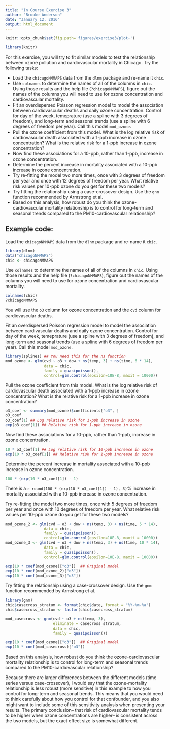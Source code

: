 ```yaml
---
title: "In Course Exercise 3"
author: "Brooke Anderson"
date: "January 12, 2016"
output: html_document
---
```


```r
knitr::opts_chunk$set(fig.path='figures/exercise3/plot-')
```

```r
library(knitr)
```

For this exercise, you will try to fit similar models to test the relationship between ozone pollution and cardiovascular mortality in Chicago. Try the following tasks: 

- Load the `chicagoNMMAPS` data from the `dlnm` package and re-name it `chic`.
- Use `colnames` to determine the names of all of the columns in `chic`. Using those results and the help file (`?chicagoNMMAPS`), figure out the names of the columns you will need to use for ozone concentration and cardiovascular mortality.
- Fit an overdispersed Poisson regression model to model the association between cardiovascular deaths and daily ozone concentration. Control for day of the week, temeprature (use a spline with 3 degrees of freedom), and long-term and seasonal trends (use a spline with 6 degrees of freedom per year). Call this model `mod_ozone`. 
- Pull the ozone coefficient from this model. What is the log relative risk of cardiovascular death associated with a 1-ppb increase in ozone concentration? What is the relative risk for a 1-ppb increase in ozone concentration?
- Now find these associations for a 10-ppb, rather than 1-ppb, increase in ozone concentration.
- Determine the percent increase in mortality associated with a 10-ppb increase in ozone concentration.
- Try re-fitting the model two more times, once with 3 degrees of freedom per year and once with 12 degrees of freedom per year. What relative risk values per 10-ppb ozone do you get for these two models?
- Try fitting the relationship using a case-crossover design. Use the `gnm` function recommended by Armstrong et al. 
- Based on this analysis, how robust do you think the ozone-cardiovascular mortality relationship is to control for long-term and seasonal trends compared to the PM10-cardiovascular relationship?

## Example code:

Load the `chicagoNMMAPS` data from the `dlnm` package and re-name it `chic`.

```r
library(dlnm)
data("chicagoNMMAPS")
chic <- chicagoNMMAPS
```

Use `colnames` to determine the names of all of the columns in `chic`. Using those results and the help file (`?chicagoNMMAPS`), figure out the names of the columns you will need to use for ozone concentration and cardiovascular mortality.

```r
colnames(chic)
?chicagoNMMAPS
```

You will use the `o3` column for ozone concentration and the `cvd` column for cardiovascular deaths.

Fit an overdispersed Poisson regression model to model the association between cardivascular deaths and daily ozone concentration. Control for day of the week, temeprature (use a spline with 3 degrees of freedom), and long-term and seasonal trends (use a spline with 6 degrees of freedom per year). Call this model `mod_ozone`.

```r
library(splines) ## You need this for the ns function
mod_ozone <- glm(cvd ~ o3 + dow + ns(temp, 3) + ns(time, 6 * 14),
                 data = chic,
                 family = quasipoisson(),
                 control=glm.control(epsilon=10E-8, maxit = 10000))
```

Pull the ozone coefficient from this model. What is the log relative risk of cardiovascular death associated with a 1-ppb increase in ozone concentration? What is the relative risk for a 1-ppb increase in ozone concentration?

```r
o3_coef <- summary(mod_ozone)$coefficients["o3", ]
o3_coef
o3_coef[1] ## Log relative risk for 1-ppb increase in ozone
exp(o3_coef[1]) ## Relative risk for 1-ppb increase in ozone
```

Now find these associations for a 10-ppb, rather than 1-ppb, increase in ozone concentration.

```r
10 * o3_coef[1] ## Log relative risk for 10-ppb increase in ozone
exp(10 * o3_coef[1]) ## Relative risk for 1-ppb increase in ozone
```

Determine the percent increase in mortality associated with a 10-ppb increase in ozone concentration.

```r
100 * (exp(10 * o3_coef[1]) - 1)
```

There is a `r round(100 * (exp(10 * o3_coef[1]) - 1), 3)`% increase in mortality associated with a 10-ppb increase in ozone concentration.

Try re-fitting the model two more times, once with 5 degrees of freedom per year and once with 10 degrees of freedom per year. What relative risk values per 10-ppb ozone do you get for these two models?

```r
mod_ozone_2 <- glm(cvd ~ o3 + dow + ns(temp, 3) + ns(time, 5 * 14),
                 data = chic,
                 family = quasipoisson(),
                 control=glm.control(epsilon=10E-8, maxit = 10000))
mod_ozone_3 <- glm(cvd ~ o3 + dow + ns(temp, 3) + ns(time, 10 * 14),
                 data = chic,
                 family = quasipoisson(),
                 control=glm.control(epsilon=10E-8, maxit = 10000))

exp(10 * coef(mod_ozone)["o3"])  ## Original model
exp(10 * coef(mod_ozone_2)["o3"])
exp(10 * coef(mod_ozone_3)["o3"])
```

Try fitting the relationship using a case-crossover design. Use the `gnm` function recommended by Armstrong et al. 

```r
library(gnm)
chic$casecross_stratum <- format(chic$date, format = "%Y-%m-%a")
chic$casecross_stratum <- factor(chic$casecross_stratum)

mod_casecross <- gnm(cvd ~ o3 + ns(temp, 3),
                     eliminate = casecross_stratum,
                     data = chic,
                     family = quasipoisson())

exp(10 * coef(mod_ozone)["o3"])  ## Original model
exp(10 * coef(mod_casecross)["o3"])
```

Based on this analysis, how robust do you think the ozone-cardiovascular mortality relationship is to control for long-term and seasonal trends compared to the PM10-cardiovascular relationship?

Because there are larger differences between the different models (time series versus case-crossover), I would say that the ozone-mortality relationship is less robust (more sensitive) in this example to how you control for long-term and seasonal trends. This means that you would need to think carefully about how you control for that confounder, and you also might want to include some of this sensitivity analysis when presenting your results. The primary conclusion-- that risk of cardiovascular mortality tends to be higher when ozone concentrations are higher-- is consistent across the two models, but the exact effect size is somewhat different. 